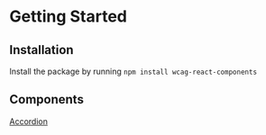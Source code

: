 
<Meta title="documentation/Getting Started" />

# Getting Started

## Installation

Install the package by running
`npm install wcag-react-components`

## Components

[Accordion](/story/documentation-accordion--page)
